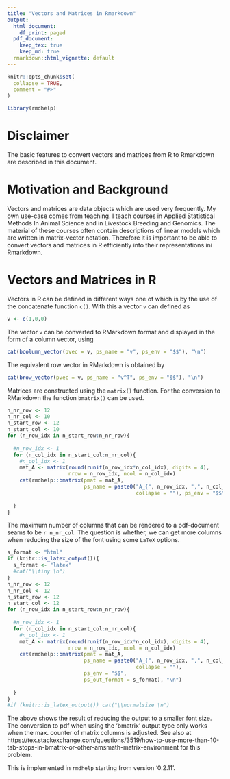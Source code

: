 ```yaml
---
title: "Vectors and Matrices in Rmarkdown"
output:
  html_document:
    df_print: paged
  pdf_document:
    keep_tex: true
    keep_md: true
  rmarkdown::html_vignette: default
---
```


```r
knitr::opts_chunk$set(
  collapse = TRUE,
  comment = "#>"
)
```

```r
library(rmdhelp)
```

# Disclaimer
The basic features to convert vectors and matrices from R to Rmarkdown are described in this document.


# Motivation and Background
Vectors and matrices are data objects which are used very frequently. My own use-case comes from teaching. I teach courses in Applied Statistical Methods In Animal Science and in Livestock Breeding and Genomics. The material of these courses often contain descriptions of linear models which are written in matrix-vector notation. Therefore it is important to be able to convert vectors and matrices in R efficiently into their representations ini Rmarkdown.


# Vectors and Matrices in R
Vectors in R can be defined in different ways one of which is by the use of the concatenate function  `c()`. With this a vector `v` can defined as 

```r
v <- c(1,0,0)
```

The vector `v` can be converted to RMarkdown format and displayed in the form of a column vector, using 

```r
cat(bcolumn_vector(pvec = v, ps_name = "v", ps_env = "$$"), "\n")
```

The equivalent row vector in RMarkdown is obtained by

```r
cat(brow_vector(pvec = v, ps_name = "v^T", ps_env = "$$"), "\n")
```


Matrices are constructed using the `matrix()` function. For the conversion to RMarkdown the function `bmatrix()` can be used.

```r
n_nr_row <- 12
n_nr_col <- 10
n_start_row <- 12
n_start_col <- 10
for (n_row_idx in n_start_row:n_nr_row){
  
  #n_row_idx <- 1
  for (n_col_idx in n_start_col:n_nr_col){
    #n_col_idx <- 1
    mat_A <- matrix(round(runif(n_row_idx*n_col_idx), digits = 4), 
                    nrow = n_row_idx, ncol = n_col_idx)
    cat(rmdhelp::bmatrix(pmat = mat_A, 
                         ps_name = paste0("A_{", n_row_idx, ",", n_col_idx, "}",
                                          collapse = ""), ps_env = "$$"), "\n")
  
  }
}
```

The maximum number of columns that can be rendered to a pdf-document seams to be `r n_nr_col`. The question is whether, we can get more columns when reducing the size of the font using some `LaTeX` options.

```r
s_format <- "html"
if (knitr::is_latex_output()){
  s_format <- "latex"
  #cat("\\tiny \n")
}
n_nr_row <- 12
n_nr_col <- 12
n_start_row <- 12
n_start_col <- 12
for (n_row_idx in n_start_row:n_nr_row){
  
  #n_row_idx <- 1
  for (n_col_idx in n_start_col:n_nr_col){
    #n_col_idx <- 1
    mat_A <- matrix(round(runif(n_row_idx*n_col_idx), digits = 4), 
                    nrow = n_row_idx, ncol = n_col_idx)
    cat(rmdhelp::bmatrix(pmat = mat_A, 
                         ps_name = paste0("A_{", n_row_idx, ",", n_col_idx, "}",
                                          collapse = ""), 
                         ps_env = "$$",
                         ps_out_format = s_format), "\n")
  
  }
}
#if (knitr::is_latex_output()) cat("\\normalsize \n")
```

The above shows the result of reducing the output to a smaller font size. The conversion to pdf when using the 'bmatrix' output type only works when the max. counter of matrix columns is adjusted. See also at https://tex.stackexchange.com/questions/3519/how-to-use-more-than-10-tab-stops-in-bmatrix-or-other-amsmath-matrix-environment for this problem. 

This is implemented in `rmdhelp` starting from version '0.2.11'. 


